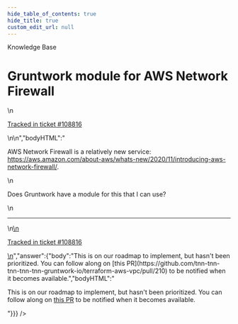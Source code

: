 ```yaml
---
hide_table_of_contents: true
hide_title: true
custom_edit_url: null
---
```



<head>
  <link rel="canonical" href="https://github.com/tnn-tnn-tnn-tnn-tnn-gruntwork-io/knowledge-base/discussions/481" />
</head>

<CenterLayout>
<span className="searchCategory">Knowledge Base</span>
<h1>Gruntwork module for AWS Network Firewall</h1>
<GitHub discussion={{"id":"D_kwDOF8slf84AP4_4","number":481,"author":{"login":"iangrunt"},"title":"Gruntwork module for AWS Network Firewall","body":"\nAWS Network Firewall is a relatively new service: https://aws.amazon.com/about-aws/whats-new/2020/11/introducing-aws-network-firewall/.\r\n\r\nDoes Gruntwork have a module for this that I can use? \r\n\n\n---\n\n<ins datetime=\"2022-06-22T16:58:37Z\">\n  <p><a href=\"https://support.gruntwork.io/hc/requests/108816\">Tracked in ticket #108816</a></p>\n</ins>\n","bodyHTML":"<p dir=\"auto\">AWS Network Firewall is a relatively new service: <a href=\"https://aws.amazon.com/about-aws/whats-new/2020/11/introducing-aws-network-firewall/\" rel=\"nofollow\">https://aws.amazon.com/about-aws/whats-new/2020/11/introducing-aws-network-firewall/</a>.</p>\n<p dir=\"auto\">Does Gruntwork have a module for this that I can use?</p>\n<hr>\n<ins datetime=\"2022-06-22T16:58:37Z\">\n  <p dir=\"auto\"><a href=\"https://support.gruntwork.io/hc/requests/108816\" rel=\"nofollow\">Tracked in ticket #108816</a></p>\n</ins>","answer":{"body":"This is on our roadmap to implement, but hasn't been prioritized. You can follow along on [this PR](https://github.com/tnn-tnn-tnn-tnn-tnn-gruntwork-io/terraform-aws-vpc/pull/210) to be notified when it becomes available.","bodyHTML":"<p dir=\"auto\">This is on our roadmap to implement, but hasn't been prioritized. You can follow along on <a href=\"https://github.com/tnn-tnn-tnn-tnn-tnn-gruntwork-io/terraform-aws-vpc/pull/210\">this PR</a> to be notified when it becomes available.</p>"}}} />

</CenterLayout>
  

<!-- ##DOCS-SOURCER-START
{
  "sourcePlugin": "github-discussions",
  "hash": "cc919cd316f807773b896ccf9ee8b862"
}
##DOCS-SOURCER-END -->
